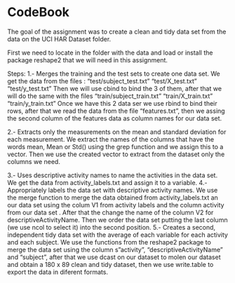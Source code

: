 CodeBook
===

The goal of the assignment was to create a clean and tidy data set from the data on the UCI HAR Dataset folder.

First we need to locate in the folder with the data and load or install the package reshape2 that we will need in this assignment.

Steps:
1.- Merges the training and the test sets to create one data set.
    We get the data from the files :
      "test/subject_test.txt"
      "test/X_test.txt"
      "test/y_test.txt"
    Then we will use cbind to bind the 3 of them, after that we will do the same with the files 
      "train/subject_train.txt"
      "train/X_train.txt"
      "train/y_train.txt"
    Once we have this 2 data ser we use rbind to bind their rows, after that we read the data from the file "features.txt", then we assing the second column of the features data as column names for our data set.

2.- Extracts only the measurements on the mean and standard deviation for each measurement.
	  We extract the names of the columns that have the words mean, Mean or Std() using the grep function and we assign this to a vector. Then we use the created vector to extract from the dataset only the columns we need.
    
3.- Uses descriptive activity names to name the activities in the data set.
	  We get the data from activity_labels.txt and assign it to a variable.
4.- Appropriately labels the data set with descriptive activity names. 
    We use the merge function to merge the data obtained from activity_labels.txt an our data set using the colum V1 from activity labels and the column activity from our data set . After that the change the name of the column V2 for descriptiveActivityName. Then we order the data set putting the last column (we use ncol to select it) into the second position.
5.- Creates a second, independent tidy data set with the average of each variable for each activity and each subject. 
	  We use the functions from the reshape2 package to merge the data set using the column s"activity", "descriptiveActivityName" and "subject", after that we use dcast on our dataset to molen our dataset and obtain a 180 x 89 clean and tidy dataset, then we use write.table to export the data in diferent formats.